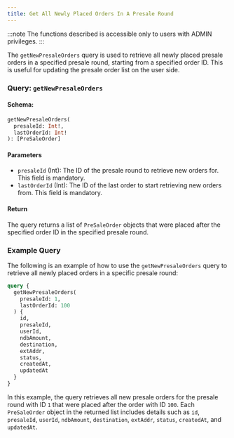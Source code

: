 ```yaml
---
title: Get All Newly Placed Orders In A Presale Round
---
```



:::note
The functions described is accessible only to users with ADMIN privileges.
:::

The `getNewPresaleOrders` query is used to retrieve all newly placed presale orders in a specified presale round, starting from a specified order ID. This is useful for updating the presale order list on the user side.

### Query: `getNewPresaleOrders`

#### Schema:
```graphql
getNewPresaleOrders(
  presaleId: Int!,
  lastOrderId: Int!
): [PreSaleOrder]
```

#### Parameters

- `presaleId` (Int): The ID of the presale round to retrieve new orders for. This field is mandatory.
- `lastOrderId` (Int): The ID of the last order to start retrieving new orders from. This field is mandatory.

#### Return

The query returns a list of `PreSaleOrder` objects that were placed after the specified order ID in the specified presale round.

### Example Query

The following is an example of how to use the `getNewPresaleOrders` query to retrieve all newly placed orders in a specific presale round:

```graphql
query {
  getNewPresaleOrders(
    presaleId: 1,
    lastOrderId: 100
  ) {
    id,
    presaleId,
    userId,
    ndbAmount,
    destination,
    extAddr,
    status,
    createdAt,
    updatedAt
  }
}
```

In this example, the query retrieves all new presale orders for the presale round with ID `1` that were placed after the order with ID `100`. Each `PreSaleOrder` object in the returned list includes details such as `id`, `presaleId`, `userId`, `ndbAmount`, `destination`, `extAddr`, `status`, `createdAt`, and `updatedAt`.